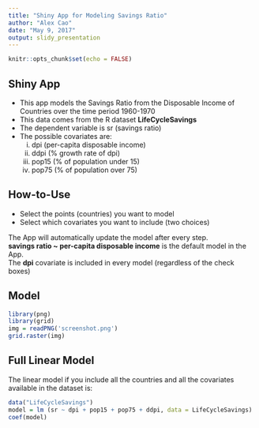 ```yaml
---
title: "Shiny App for Modeling Savings Ratio"
author: "Alex Cao"
date: "May 9, 2017"
output: slidy_presentation
---
```


```r
knitr::opts_chunk$set(echo = FALSE)
```

## Shiny App

- This app models the Savings Ratio from the Disposable Income of Countries over the time period 1960-1970
- This data comes from the R dataset **LifeCycleSavings**
- The dependent variable is sr (savings ratio)
- The possible covariates are:
    i. dpi (per-capita disposable income)
    ii. ddpi (% growth rate of dpi)
    iii. pop15 (% of population under 15)
    iv. pop75 (% of population over 75)

## How-to-Use

- Select the points (countries) you want to model
- Select which covariates you want to include (two choices)

The App will automatically update the model after every step.  
__savings ratio ~ per-capita disposable income__ is the default model in the App.  
The __dpi__ covariate is included in every model (regardless of the check boxes)

## Model

```r
library(png)
library(grid)
img = readPNG('screenshot.png')
grid.raster(img)
```

## Full Linear Model

The linear model if you include all the countries and all the covariates available in the dataset is:

```r
data("LifeCycleSavings")
model = lm (sr ~ dpi + pop15 + pop75 + ddpi, data = LifeCycleSavings)
coef(model)
```
